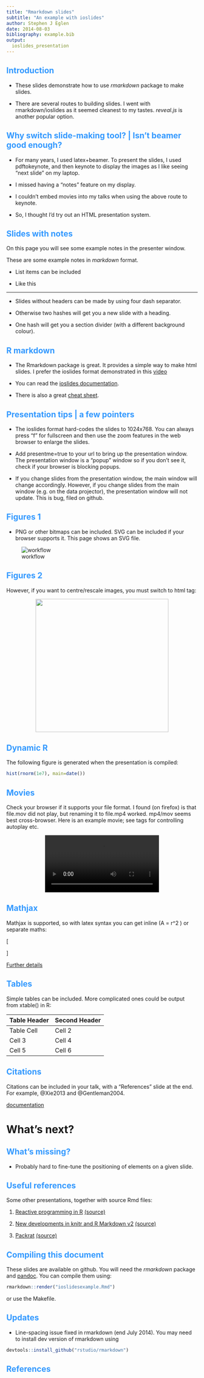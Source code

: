 ```yaml
---
title: "Rmarkdown slides"
subtitle: "An example with ioslides"
author: Stephen J Eglen
date: 2014-08-03
bibliography: example.bib
output:
  ioslides_presentation
---
```

<style>
h2 { 
 color: #3399ff;		
}
h3 { 
 color: #3399ff;		
}
</style>


## Introduction

- These slides demonstrate how to use *rmarkdown* package to make
slides.

- There are several routes to building slides.  I went with
  rmarkdown/ioslides as it seemed cleanest to my tastes.  *reveal.js*
  is another popular option.


## Why switch slide-making tool? | Isn't beamer good enough?

- For many years, I used latex+beamer.  To present the slides, I used
pdftokeynote, and then keynote to display the images as I like seeing
"next slide" on my laptop.

- I  missed having a "notes" feature on my display.

- I couldn't embed movies into my talks when using the above route to
keynote.

- So, I thought I'd try out an HTML presentation system.


## Slides with notes

On this page you will see some example notes in the presenter window.


<div class="notes">
These are some example notes in *markdown* format.

- List items can be included

- Like this
</div>

----

- Slides without headers can be made by using four dash separator.

- Otherwise two hashes will get you a new slide with a heading.

- One hash will get you a section divider (with a different background
colour).

## R markdown

- The Rmarkdown package is great.  It provides a simple way to make
html slides. I prefer the ioslides format demonstrated in this [video](https://www.youtube.com/watch?v=WRvECXyWj80)

- You can read the
  [ioslides documentation](http://rmarkdown.rstudio.com/ioslides_presentation_format.html).
  
- There is also a great [cheat sheet](http://shiny.rstudio.com/articles/rm-cheatsheet.html).

## Presentation tips | a few pointers

- The ioslides format hard-codes the slides to 1024x768.  You can
  always press "f" for fullscreen and then use the zoom features in
  the web browser to enlarge the slides.

- Add presentme=true to your url to bring up the presentation window.
  The presentation window is a "popup" window so if you don't see it,
  check if your browser is blocking popups.

- If you change slides from the presentation window, the main window
will change accordingly.  However, if you change slides from the main
window (e.g. on the data projector), the presentation window will not
update.  This is bug, filed on github.


## Figures 1

- PNG or other bitmaps can be included.  SVG can be included if your
  browser supports it.  This page shows an SVG file.

![workflow](figs/carmen-workflow-crop.svg)

## Figures 2

However, if you want to centre/rescale images, you must switch to
html tag:

<center><img src="figs/carmen-workflow-crop.svg"
	height="350px"/></center>



## Dynamic R

The following figure is generated when the presentation is compiled:


```r
hist(rnorm(1e7), main=date())
```

## Movies

Check your browser if it supports your file format. I found (on
firefox) is that file.mov did not play, but renaming it to file.mp4
worked. mp4/mov seems best cross-browser.  Here is an example movie;
see tags for controlling autoplay etc.

<center>
<video id="sampleMovie1" src="./figs/p11ctrlconv.mov" loop="true" autoplay="true" controls></video>
</center>

## Mathjax

Mathjax is supported, so with latex syntax you can get inline  \(A = \pi
\times r^2 \) or separate maths:

\[
\begin{aligned}
I_{1} &= \int_{0}^{2*\pi} \sin(x)
\\
I_{2} &= \int_{0}^{2*\pi} \cos(x)
\end{aligned}
\]

[Further details](https://support.rstudio.com/hc/en-us/articles/200486328-Equations-in-R-Markdown)

## Tables

Simple tables can be included.  More complicated ones could be output
from xtable() in R:


Table Header  | Second Header
------------- | -------------
Table Cell    | Cell 2
Cell 3        | Cell 4
Cell 5        | Cell 6


## Citations

Citations can be included in your talk, with a "References" slide at
the end.  For example, @Xie2013 and @Gentleman2004.

[documentation](http://rmarkdown.rstudio.com/authoring_bibliographies_and_citations.html)

# What's next?


## What's missing?

- Probably hard to fine-tune the positioning of elements on a given
slide.




## Useful references

Some other presentations, together with source Rmd files:

1. [Reactive programming in R](https://jcheng.shinyapps.io/reactivity-dsc2014/#1) [(source)](https://github.com/jcheng5/shiny-dsc2014/blob/master/scratch.Rmd)

2. [New developments in knitr and R Markdown v2](https://dl.dropboxusercontent.com/u/15335397/slides/LARUG-2014-Yihui-Xie.html#1)
   [(source)](https://www.dropbox.com/s/ir17ny1crx5fwq6/LARUG-2014-Yihui-Xie.Rmd)

3. [Packrat](http://rpubs.com/jjallaire/packrat-useR-2014) [(source)](https://github.com/jjallaire/packrat-useR-2014/blob/master/packrat-slides.Rmd)

## Compiling this document

These slides are available on github.  You will need the *rmarkdown*
package and [pandoc](http://johnmacfarlane.net/pandoc/).  You can
compile them using:

```r
rmarkdown::render("ioslidesexample.Rmd")
```
or use the Makefile.


## Updates

- Line-spacing issue fixed in rmarkdown (end July 2014).  You may need
  to install dev version of rmarkdown using

```r
devtools::install_github("rstudio/rmarkdown")
```



## References
